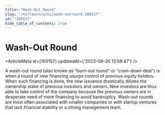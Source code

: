 ```yaml
---
title: "Wash-Out Round"
slug: "/en/learn/wiki/wash-outround-100157"
id: "100157"
hide_table_of_contents: true
---
```



# Wash-Out Round

<ArticleMeta id={100157} updatedAt={'2023-09-26 13:58:47'} />
<div className='border-solid border-b border-t-0 my-4 border-[var(--ifm-color-gray-300)]' />

A wash-out round (also known as "burn-out round" or "cram-down deal") is when a round of new financing usurps control of previous equity holders. When such financing is done, the new issuance drastically dilutes the ownership stake of previous investors and owners. New investors are thus able to take control of the company because the previous owners are in desperate need of more financing to avoid bankruptcy. Wash-out rounds are most often associated with smaller companies or with startup ventures that lack financial stability or a strong management team.
